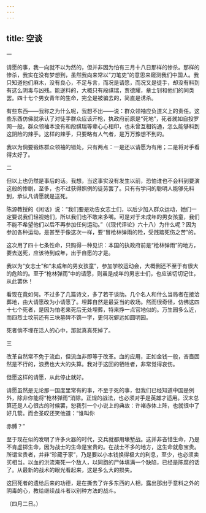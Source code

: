 ```yaml
---
---
---
```

title: 空谈
---



一

请愿的事，我一向就不以为然的，但并非因为怕有三月十八日那样的惨杀。那样的惨杀，我实在没有梦想到，虽然我向来常以“刀笔吏”的意思来窥测我们中国人。我只知道他们麻木，没有良心，不足与言，而况是请愿，而况又是徒手，却没有料到有这么阴毒与凶残。能逆料的，大概只有段祺瑞，贾德耀，章士钊和他们的同类罢。四十七个男女青年的生命，完全是被骗去的，简直是诱杀。

有些东西——我称之为什么呢，我想不出——说：群众领袖应负道义上的责任。这些东西仿佛就承认了对徒手群众应该开枪，执政府前原是“死地”，死者就如自投罗网一般。群众领袖本没有和段祺瑞等辈心心相印，也未曾互相钩通，怎么能够料到这阴险的辣手。这样的辣手，只要略有人气者，是万万豫想不到的。

我以为倘要锻炼群众领袖的错处，只有两点：一是还以请愿为有用；二是将对手看得太好了。

二

但以上也仍然是事后的话。我想，当这事实没有发生以前，恐怕谁也不会料到要演这般的惨剧，至多，也不过获得照例的徒劳罢了。只有有学问的聪明人能够先料到，承认凡请愿就是送死。

陈源教授的《闲话》说：“我们要是劝告女志士们，以后少加入群众运动，她们一定要说我们轻视她们，所以我们也不敢来多嘴。可是对于未成年的男女孩童，我们不能不希望他们以后不再参加任何运动。”（《现代评论》六十八）为什么呢？因为参加各种运动，是甚至于像这次一样，要“冒枪林弹雨的险，受践踏死伤之苦”的。

这次用了四十七条性命，只购得一种见识：本国的执政府前是“枪林弹雨”的地方，要去送死，应该待到成年，出于自愿的才是。

我以为“女志士”和“未成年的男女孩童”，参加学校运动会，大概倒还不至于有很大的危险的。至于“枪林弹雨”中的请愿，则虽是成年的男志士们，也应该切切记住，从此罢休！

看现在竟如何。不过多了几篇诗文，多了若干谈助。几个名人和什么当局者在接洽葬地，由大请愿改为小请愿了。埋葬自然是最妥当的收场。然而很奇怪，仿佛这四十七个死者，是因为怕老来死后无处埋葬，特来挣一点官地似的。万生园多么近，而四烈士坟前还有三块墓碑不镌一字，更何况僻远如圆明园。

死者倘不埋在活人的心中，那就真真死掉了。

三

改革自然常不免于流血，但流血非即等于改革。血的应用，正如金钱一般，吝啬固然是不行的，浪费也大大的失算。我对于这回的牺牲者，非常觉得哀伤。

但愿这样的请愿，从此停止就好。

请愿虽然是无论那一国度里常有的事，不至于死的事，但我们已经知道中国是例外，除非你能将“枪林弹雨”消除。正规的战法，也必须对手是英雄才适用。汉末总算还是人心很古的时候罢，恕我引一个小说上的典故：许褚赤体上阵，也就很中了好几箭。而金圣叹还笑他道：“谁叫你

赤膊？”

至于现在似的发明了许多火器的时代，交兵就都用壕堑战。这并非吝惜生命，乃是不肯虚掷生命，因为战士的生命是宝贵的。在战士不多的地方，这生命就愈宝贵。所谓宝贵者，并非“珍藏于家”，乃是要以小本钱换得极大的利息，至少，也必须卖买相当。以血的洪流淹死一个敌人，以同胞的尸体填满一个缺陷，已经是陈腐的话了。从最新的战术的眼光看起来，这是多么大的损失。

这回死者的遗给后来的功德，是在撕去了许多东西的人相，露出那出于意料之外的阴毒的心，教给继续战斗者以别种方法的战斗。

（四月二日。）